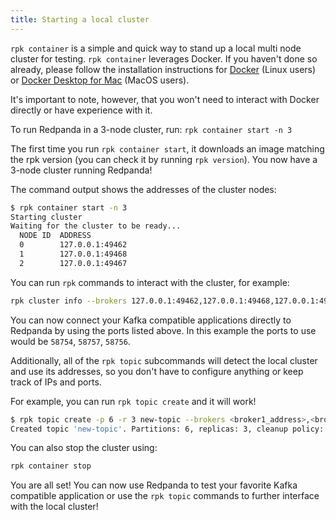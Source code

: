 ```yaml
---
title: Starting a local cluster
---
```


`rpk container` is a simple and quick way to stand up a local multi node cluster
for testing. `rpk container` leverages Docker. If you haven't done so already,
please follow the installation instructions for
[Docker](https://docs.docker.com/engine/install/) (Linux users) or
[Docker Desktop for Mac](https://www.docker.com/products/docker-desktop) 
(MacOS users).

It's important to note, however, that you won't need to interact with Docker directly or have experience with it.

To run Redpanda in a 3-node cluster, run: `rpk container start -n 3`

The first time you run `rpk container start`, it downloads an image matching the rpk version (you can check it by running `rpk version`).
You now have a 3-node cluster running Redpanda!

The command output shows the addresses of the cluster nodes:

```bash
$ rpk container start -n 3
Starting cluster
Waiting for the cluster to be ready...
  NODE ID  ADDRESS          
  0        127.0.0.1:49462  
  1        127.0.0.1:49468  
  2        127.0.0.1:49467  
```

You can run `rpk` commands to interact with the cluster, for example:

```bash
rpk cluster info --brokers 127.0.0.1:49462,127.0.0.1:49468,127.0.0.1:49467
```

You can now connect your Kafka compatible applications directly to Redpanda
by using the ports listed above. In this example the ports to use would be
`58754`, `58757`, `58756`.

Additionally, all of the `rpk topic` subcommands will detect the local cluster and use its addresses, so you don't have to configure anything or keep track of IPs and ports.

For example, you can run `rpk topic create` and it will work!

```bash
$ rpk topic create -p 6 -r 3 new-topic --brokers <broker1_address>,<broker2_address>...
Created topic 'new-topic'. Partitions: 6, replicas: 3, cleanup policy: 'delete'
```

You can also stop the cluster using:

```bash
rpk container stop
```

You are all set! You can now use Redpanda to test your favorite Kafka
compatible application or use the `rpk topic` commands to further interface with
the local cluster!
